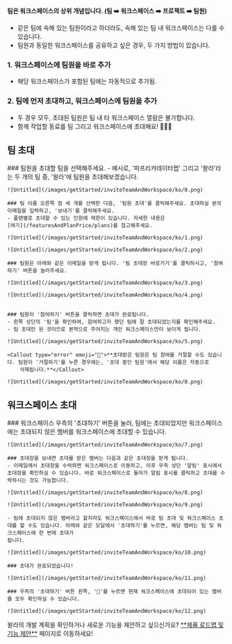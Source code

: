 
<Callout type='warning' emoji="⚠️">**팀은 워크스페이스의 상위 개념입니다. (팀 ➡️ 워크스페이스 ➡️ 프로젝트 ➡️ 팀원)**</Callout>

- 같은 팀에 속해 있는 팀원이라고 하더라도, 속해 있는 팀 내 워크스페이스는 다를 수 있습니다.
- 팀원과 동일한 워크스페이스를 공유하고 싶은 경우, 두 가지 방법이 있습니다.

### 1. 워크스페이스에 팀원을 바로 추가
 - 해당 워크스페이스가 포함된 팀에는 자동적으로 추가됨.

### 2. 팀에 먼저 초대하고, 워크스페이스에 팀원을 추가
 - 두 경우 모두, 초대된 팀원은 팀 내 타 워크스페이스 열람은 불가합니다.
 -  함께 작업할 동료를 팀 그리고 워크스페이스에 초대해요! 🙆🏻‍♀️

## 팀 초대

<Steps>
    ### 팀원을 초대할 팀을 선택해주세요.
    - 예시로, '파프리카데이터랩' 그리고 '왈라'라는 두 개의 팀 중, '왈라'에 팀원을 초대해보겠습니다.

    ![Untitled](/images/getStarted/inviteTeamAndWorkspace/ko/0.png)

    ### 팀 이름 오른쪽 점 세 개를 선택한 다음, '팀원 초대'를 클릭해주세요. 초대하실 분의 이메일을 입력하고, '보내기'를 클릭해주세요.
    - 플랜별로 초대할 수 있는 인원에 제한이 있습니다. 자세한 내용은
    [여기](/featuresAndPlanPrice/plans)를 참고해주세요.

    ![Untitled](/images/getStarted/inviteTeamAndWorkspace/ko/1.png)

    ![Untitled](/images/getStarted/inviteTeamAndWorkspace/ko/2.png)

    ### 팀원은 아래와 같은 이메일을 받게 됩니다. '팀 초대장 바로가기'를 클릭하시고, '참여하기' 버튼을 눌러주세요.

    ![Untitled](/images/getStarted/inviteTeamAndWorkspace/ko/3.png)

    ![Untitled](/images/getStarted/inviteTeamAndWorkspace/ko/4.png)


    ### 팀원이 '참여하기' 버튼을 클릭하면 초대가 완료됩니다.
    - 왼쪽 상단의 '팀'을 확인하여, 참여하고자 했던 팀에 잘 초대되었는지를 확인해주세요.
    - 팀 초대만 된 것이므로 본적으로 주어지는 개인 워크스페이스만이 보이게 됩니다.

    ![Untitled](/images/getStarted/inviteTeamAndWorkspace/ko/5.png)

    <Callout type="error" emoji="🚨">**초대받은 팀원은 팀 참여를 거절할 수도 있습니다. 팀원이 '거절하기'를 누른 경우에는, '초대 중인 팀원'에서 해당 이름은 자동으로
        삭제됩니다.**</Callout>

    ![Untitled](/images/getStarted/inviteTeamAndWorkspace/ko/0.png)
</Steps>


## 워크스페이스 초대

<Steps>
    ### 워크스페이스 우측의 '초대하기' 버튼을 눌러, 팀에는 초대되었지만 워크스페이스에는 초대되지 않은 멤버를 워크스페이스에 초대할 수 있습니다.

    ![Untitled](/images/getStarted/inviteTeamAndWorkspace/ko/7.png)

    ### 초대장을 보내면 초대를 받은 멤버는 다음과 같은 초대장을 받게 됩니다.
    - 이메일에서 초대장을 수락하면 워크스페이스로 이동하고, 이후 우측 상단 '알림' 표시에서 초대장을 확인하실 수 있습니다. 바로 워크스페이스로 들어가 알림 표시를 클릭하고 초대를 수락하시는 것도 가능합니다.

    ![Untitled](/images/getStarted/inviteTeamAndWorkspace/ko/8.png)

    ![Untitled](/images/getStarted/inviteTeamAndWorkspace/ko/9.png)

    - 팀에 초대되지 않은 멤버라고 할지라도 워크스페이스에서 바로 팀 초대 및 워크스페이스 초대를 할 수도 있습니다. 아래와 같은 모달에서 '초대하기'를 누르면, 해당 멤버는 팀 및 워크스페이스에 한 번에 초대가
    됩니다.

    ![Untitled](/images/getStarted/inviteTeamAndWorkspace/ko/10.png)

    ### 초대가 완료되었습니다!

    ![Untitled](/images/getStarted/inviteTeamAndWorkspace/ko/11.png)

    ### 우측의 '초대하기' 버튼 왼쪽, '👤'를 누르면 현재 워크스페이스에 초대되어 있는 멤버를 모두 확인하실 수 있습니다.

    ![Untitled](/images/getStarted/inviteTeamAndWorkspace/ko/12.png)
</Steps>

<Callout type='info' emoji="🔔">
    왈라의 개발 계획을 확인하거나 새로운 기능을 제안하고 싶으신가요? <a href='https://app.walla.my/support/featureRequest' target="_blank" rel="noopener noreferrer"
                                            style={{textDecoration: 'underline'}}>**제품 로드맵 및 기능 제안**</a> 페이지로
    이동하세요!
</Callout>